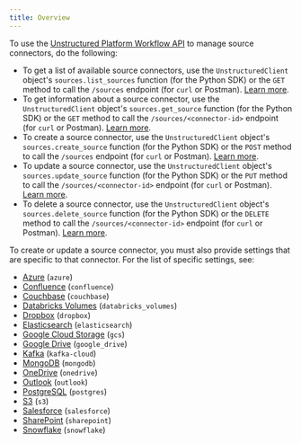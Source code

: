 ```yaml
---
title: Overview
---
```


To use the [Unstructured Platform Workflow API](/platform/api/overview) to manage source connectors, do the following:

- To get a list of available source connectors, use the `UnstructuredClient` object's `sources.list_sources` function (for the Python SDK) or 
  the `GET` method to call the `/sources` endpoint (for `curl` or Postman). [Learn more](/platform/api/overview#list-source-connectors).
- To get information about a source connector, use the `UnstructuredClient` object's `sources.get_source` function (for the Python SDK) or 
  the `GET` method to call the `/sources/<connector-id>` endpoint (for `curl` or Postman). [Learn more](/platform/api/overview#get-a-source-connector).
- To create a source connector, use the `UnstructuredClient` object's `sources.create_source` function (for the Python SDK) or 
  the `POST` method to call the `/sources` endpoint (for `curl` or Postman). [Learn more](/platform/api/overview#create-a-source-connector).
- To update a source connector, use the `UnstructuredClient` object's `sources.update_source` function (for the Python SDK) or 
  the `PUT` method to call the `/sources/<connector-id>` endpoint (for `curl` or Postman). [Learn more](/platform/api/overview#update-a-source-connector).
- To delete a source connector, use the `UnstructuredClient` object's `sources.delete_source` function (for the Python SDK) or 
  the `DELETE` method to call the `/sources/<connector-id>` endpoint (for `curl` or Postman). [Learn more](/platform/api/overview#delete-a-source-connector). 

To create or update a source connector, you must also provide settings that are specific to that connector. 
For the list of specific settings, see:

- [Azure](/platform/api/sources/azure-blob-storage) (`azure`)
- [Confluence](/platform/api/sources/confluence) (`confluence`)
- [Couchbase](/platform/api/sources/couchbase) (`couchbase`)
- [Databricks Volumes](/platform/api/sources/databricks-volumes) (`databricks_volumes`)
- [Dropbox](/platform/api/sources/dropbox) (`dropbox`)
- [Elasticsearch](/platform/api/sources/elasticsearch) (`elasticsearch`)
- [Google Cloud Storage](/platform/api/sources/google-cloud) (`gcs`)
- [Google Drive](/platform/api/sources/google-drive) (`google_drive`)
- [Kafka](/platform/api/sources/kafka) (`kafka-cloud`)
- [MongoDB](/platform/api/sources/mongodb) (`mongodb`)
- [OneDrive](/platform/api/sources/onedrive) (`onedrive`)
- [Outlook](/platform/api/sources/outlook) (`outlook`)
- [PostgreSQL](/platform/api/sources/postgresql) (`postgres`)
- [S3](/platform/api/sources/s3) (`s3`)
- [Salesforce](/platform/api/sources/salesforce) (`salesforce`)
- [SharePoint](/platform/api/sources/sharepoint) (`sharepoint`)
- [Snowflake](/platform/api/sources/snowflake) (`snowflake`)

